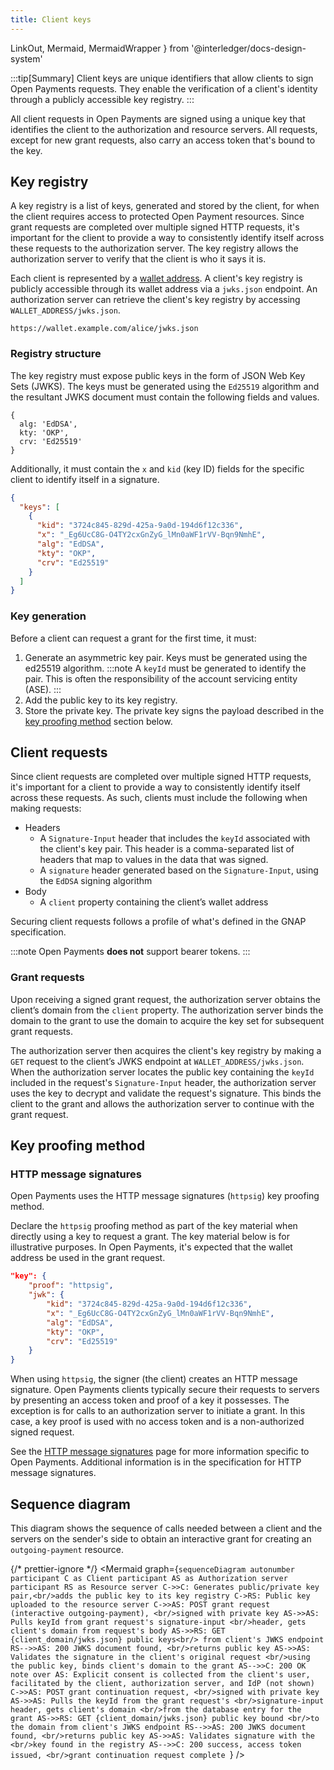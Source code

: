 ```yaml
---
title: Client keys
---
```


  LinkOut,
  Mermaid,
  MermaidWrapper
} from '@interledger/docs-design-system'

:::tip[Summary]
Client keys are unique identifiers that allow clients to sign Open Payments requests. They enable the verification of a client's identity through a publicly accessible key registry.
:::

All client requests in Open Payments are signed using a unique key that identifies the client to the authorization and resource servers. All requests, except for new grant requests, also carry an access token that's bound to the key.

## Key registry

A key registry is a list of keys, generated and stored by the client, for when the client requires access to protected Open Payment resources. Since grant requests are completed over multiple signed HTTP requests, it's important for the client to provide a way to consistently identify itself across these requests to the authorization server. The key registry allows the authorization server to verify that the client is who it says it is.

Each client is represented by a [wallet address](/concepts/wallet-addresses). A client's key registry is publicly accessible through its wallet address via a `jwks.json` endpoint. An authorization server can retrieve the client's key registry by accessing `WALLET_ADDRESS/jwks.json`.

```http title="Example"
https://wallet.example.com/alice/jwks.json
```

### Registry structure

The key registry must expose public keys in the form of JSON Web Key Sets (JWKS). The keys must be generated using the `Ed25519` algorithm and the resultant JWKS document must contain the following fields and values.

```
{
  alg: 'EdDSA',
  kty: 'OKP',
  crv: 'Ed25519'
}
```

Additionally, it must contain the `x` and `kid` (key ID) fields for the specific client to identify itself in a signature.

```json title="Example: https://wallet.example.com/alice/jwks.json"
{
  "keys": [
    {
      "kid": "3724c845-829d-425a-9a0d-194d6f12c336",
      "x": "_Eg6UcC8G-O4TY2cxGnZyG_lMn0aWF1rVV-Bqn9NmhE",
      "alg": "EdDSA",
      "kty": "OKP",
      "crv": "Ed25519"
    }
  ]
}
```

### Key generation

Before a client can request a grant for the first time, it must:

1. Generate an asymmetric key pair. Keys must be generated using the <LinkOut href='https://datatracker.ietf.org/doc/html/rfc8032'>ed25519 algorithm</LinkOut>.
   :::note
   A `keyId` must be generated to identify the pair. This is often the responsibility of the account servicing entity (ASE).
   :::
2. Add the public key to its key registry.
3. Store the private key. The private key signs the payload described in the [key proofing method](#key-proofing-method) section below.

## Client requests

Since client requests are completed over multiple signed HTTP requests, it's important for a client to provide a way to consistently identify itself across these requests. As such, clients must include the following when making requests:

- Headers
  - A `Signature-Input` header that includes the `keyId` associated with the client's key pair. This header is a comma-separated list of headers that map to values in the data that was signed.
  - A `signature` header generated based on the `Signature-Input`, using the `EdDSA` signing algorithm
- Body
  - A `client` property containing the client’s wallet address

Securing client requests follows a profile of what's defined in the <LinkOut href='https://datatracker.ietf.org/doc/html/draft-ietf-gnap-core-protocol#name-securing-requests-from-the-'>GNAP specification</LinkOut>.

:::note
Open Payments **does not** support bearer tokens.
:::

### Grant requests

Upon receiving a signed grant request, the authorization server obtains the client’s domain from the `client` property. The authorization server binds the domain to the grant to use the domain to acquire the key set for subsequent grant requests.

The authorization server then acquires the client's key registry by making a `GET` request to the client’s JWKS endpoint at `WALLET_ADDRESS/jwks.json`. When the authorization server locates the public key containing the `keyId` included in the request's `Signature-Input` header, the authorization server uses the key to decrypt and validate the request's signature. This binds the client to the grant and allows the authorization server to continue with the grant request.

## Key proofing method

### HTTP message signatures

Open Payments uses the <LinkOut href='https://datatracker.ietf.org/doc/html/draft-ietf-gnap-core-protocol#name-http-message-signatures'>HTTP message signatures</LinkOut> (`httpsig`) key proofing method.

Declare the `httpsig` proofing method as part of the key material when directly using a key to request a grant. The key material below is for illustrative purposes. In Open Payments, it's expected that the wallet address be used in the grant request.

```json title="Example"
"key": {
    "proof": "httpsig",
    "jwk": {
        "kid": "3724c845-829d-425a-9a0d-194d6f12c336",
        "x": "_Eg6UcC8G-O4TY2cxGnZyG_lMn0aWF1rVV-Bqn9NmhE",
        "alg": "EdDSA",
        "kty": "OKP",
        "crv": "Ed25519"
    }
}
```

When using `httpsig`, the signer (the client) creates an HTTP message signature. Open Payments clients typically secure their requests to servers by presenting an access token and proof of a key it possesses. The exception is for calls to an authorization server to initiate a grant. In this case, a key proof is used with no access token and is a non-authorized signed request.

See the [HTTP message signatures](/identity/http-signatures) page for more information specific to Open Payments. Additional information is in the <LinkOut href='https://datatracker.ietf.org/doc/html/rfc9421'>specification</LinkOut> for HTTP message signatures.

## Sequence diagram

This diagram shows the sequence of calls needed between a client and the servers on the sender's side to obtain an interactive grant for creating an `outgoing-payment` resource.

<MermaidWrapper diagramName="client-keys">

{/* prettier-ignore */}
<Mermaid
  graph={`sequenceDiagram
    autonumber
    participant C as Client
    participant AS as Authorization server
    participant RS as Resource server
    C->>C: Generates public/private key pair,<br/>adds the public key to its key registry
    C->RS: Public key uploaded to the resource server
    C->>AS: POST grant request (interactive outgoing-payment), <br/>signed with private key
    AS->>AS: Pulls keyId from grant request's signature-input <br/>header, gets client's domain from request's body
    AS->>RS: GET {client_domain/jwks.json} public keys<br/> from client's JWKS endpoint
    RS-->>AS: 200 JWKS document found, <br/>returns public key
    AS->>AS: Validates the signature in the client's original request <br/>using the public key, binds client's domain to the grant
    AS-->>C: 200 OK
    note over AS: Explicit consent is collected from the client's user, facilitated by the client, authorization server, and IdP (not shown)
    C->>AS: POST grant continuation request, <br/>signed with private key
    AS->>AS: Pulls the keyId from the grant request's <br/>signature-input header, gets client's domain <br/>from the database entry for the grant
    AS->>RS: GET {client_domain/jwks.json} public key bound <br/>to the domain from client's JWKS endpoint
    RS-->>AS: 200 JWKS document found, <br/>returns public key
    AS->>AS: Validates signature with the <br/>key found in the registry
    AS-->>C: 200 success, access token issued, <br/>grant continuation request complete
`}
/>

</MermaidWrapper>
